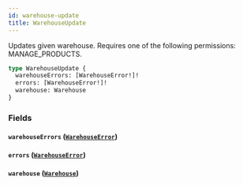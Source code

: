 ```yaml
---
id: warehouse-update
title: WarehouseUpdate
---
```


Updates given warehouse. Requires one of the following permissions: MANAGE_PRODUCTS.

```graphql
type WarehouseUpdate {
  warehouseErrors: [WarehouseError!]!
  errors: [WarehouseError!]!
  warehouse: Warehouse
}
```

### Fields

#### `warehouseErrors` ([`WarehouseError`](../../../developer/api-reference/objects/warehouse-error))

#### `errors` ([`WarehouseError`](../../../developer/api-reference/objects/warehouse-error))

#### `warehouse` ([`Warehouse`](../../../developer/api-reference/objects/warehouse))
